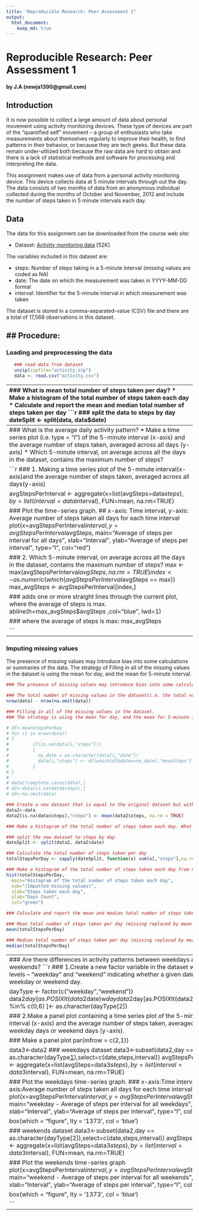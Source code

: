 ```yaml
---
title: "Reproducible Research: Peer Assessment 1"
output: 
  html_document:
    keep_md: true
---
```


# Reproducible Research: Peer Assessment 1 
#### by J.A (newja1390@gmail.com)
## Introduction
It is now possible to collect a large amount of data about personal movement
using activity monitoring devices. These type of devices are part of the 
“quantified self” movement – a group of enthusiasts who take measurements about
themselves regularly to improve their health, to find patterns in their behavior,
or because they are tech geeks. But these data remain under-utilized both
because the raw data are hard to obtain and there is a lack of statistical 
methods and software for processing and interpreting the data.

This assignment makes use of data from a personal activity monitoring device.
This device collects data at 5 minute intervals through out the day. The data
consists of two months of data from an anonymous individual collected during
the months of October and November, 2012 and include the number of steps taken
in 5 minute intervals each day.

## Data

The data for this assignment can be downloaded from the course web site:

* Dataset: [Activity monitoring data][1] [52K]

The variables included in this dataset are:

* steps: Number of steps taking in a 5-minute interval (missing values are coded as NA)
* date: The date on which the measurement was taken in YYYY-MM-DD format
* interval: Identifier for the 5-minute interval in which measurement was taken

The dataset is stored in a comma-separated-value (CSV) file and there are a total
of 17,568 observations in this dataset.

## Procedure:
--------------------------------------------------------------------------------
### Loading and preprocessing the data
```r

   ### read data from dataset
   unzip(zipfile="activity.zip")
   data <- read.csv("activity.csv")

```
--------------------------------------------------------------------------------
### What is mean total number of steps taken per day?
* Make a histogram of the total number of steps taken each day
* Calculate and report the mean and median total number of steps taken per day
```r

### split the data to steps by day
dateSplit <- split(data, data$date)

### Calculate the total number of steps taken per day
totalStepsPerDay <- sapply(dateSplit, function(x) sum(x[,"steps"],na.rm = TRUE))


### Make a histogram of the total number of steps taken each day
hist(totalStepsPerDay, 
     main="Histogram of the total number of steps taken each day",  
     xlab="Steps taken each day",
     ylab="Days Count",
     col="red")

### Calculate and report the mean and median of the total number of steps taken per day
mean(totalStepsPerDay)
median(totalStepsPerDay)

```
--------------------------------------------------------------------------------
### What is the average daily activity pattern?
* Make a time series plot (i.e. type = “l”) of the 5-minute interval (x-axis) and the average number of steps taken, averaged across all days (y-axis)
* Which 5-minute interval, on average across all the days in the dataset, contains the maximum number of steps?

```r
### 1. Making a time series plot of the 5-minute interval(x-axis)and the average number of steps taken, averaged across all days(y-axis)

avgStepsPerInterval <- aggregate(x=list(avgSteps=data$steps),
                                 by=list(interval=data$interval),
                                 FUN=mean, na.rm=TRUE)

### Plot the time-series graph.
## x-axis: Time interval, y-axis: Average number of steps taken all days for each time interval
plot(x=avgStepsPerInterval$interval,y=avgStepsPerInterval$avgSteps,
     main="Average of steps per interval for all days", 
     xlab="Interval",
     ylab="Average of steps per interval", 
     type="l",   
     col="red")


### 2. Which 5-minute interval, on average across all the days in the dataset, contains the maximum number of steps?
max <- max(avgStepsPerInterval$avgSteps, na.rm=TRUE)
index <- as.numeric(which(avgStepsPerInterval$avgSteps == max))
max_avgSteps <- avgStepsPerInterval[index,]

### adds one or more straight lines through the current plot, where the average of steps is max.
abline(h=max_avgSteps$avgSteps ,col="blue", lwd=1)

### where the average of steps is max:
max_avgSteps

```
--------------------------------------------------------------------------------
### Imputing missing values

The presence of missing values may introduce bias into some calculations or summaries of the data.
The strategy of Filling in all of the missing values in the dataset is using the mean for day, and the mean for 5-minute interval.

```r
### The presence of missing values may introduce bias into some calculations or summaries of the data.

### The total number of missing values in the dataset(i.e. the total number of rows with NAs)is:
nrow(data) - nrow(na.omit(data))

### Filling in all of the missing values in the dataset.
### The strategy is using the mean for day, and the mean for 5-minute interval.

# df<-meanStepsPerDay
# for (i in nrow(data))
# {
#         if(is.na(data[i,"steps"]))
#         {
#           na_date = as.character(data[i,"date"])
#           data[i,"steps"] <- df[which(df$date==na_date),"meanSteps"]                
#         }
# }
# 
# data[!complete.cases(data),]
# d2<-data[is.na(data$steps),]
# d3<-na.omit(data)

### Create a new dataset that is equal to the original dataset but with the missing data filled in
data2<-data
data2[is.na(data$steps),"steps"] <- mean(data2$steps, na.rm = TRUE)

### Make a histogram of the total number of steps taken each day. What is the impact of imputing missing data on the estimates of the total daily number of steps?

### split the new dataset to steps by day
dateSplit <- split(data2, data2$date)

### Calculate the total number of steps taken per day
totalStepsPerDay <- sapply(dateSplit, function(x) sum(x[,"steps"],na.rm = TRUE))

### Make a histogram of the total number of steps taken each day from new dataset
hist(totalStepsPerDay, 
  main="Histogram of the total number of steps taken each day",  
  sub="(Imputted missing values)",
  xlab="Steps taken each day",
  ylab="Days Count",
  col="green")

### Calculate and report the mean and median total number of steps taken per day. Do these values differ from the estimates from the first part of the assignment? 

### Mean total number of steps taken per day (missing replaced by mean for that interval):
mean(totalStepsPerDay)

### Median total number of steps taken per day (missing replaced by mean for that interval):
median(totalStepsPerDay)
```
--------------------------------------------------------------------------------
### Are there differences in activity patterns between weekdays and weekends?
```r

### 1.Create a new factor variable in the dataset with two levels -- "weekday" and "weekend" indicating whether a given date is a weekday or weekend day.
 
dayType <- factor(c("weekday","weekend"))
data2$day[as.POSIXlt(data2$date)$wday %in% c(1:5) ]<- as.character(dayType[1])
data2$day[as.POSIXlt(data2$date)$wday %in% c(0,6) ]<- as.character(dayType[2])

### 2.Make a panel plot containing a time series plot of the 5-minute interval (x-axis) and the average number of steps taken, averaged across all weekday days or weekend days (y-axis).

### Make a panel plot
par(mfrow = c(2,1))


data3<-data2
### weekdays dataset
data3<-subset(data2,day == as.character(dayType[1]),select=c(date,steps,interval))
avgStepsPerInterval <- aggregate(x=list(avgSteps=data3$steps),
                                 by=list(interval=data3$interval),
                                 FUN=mean, na.rm=TRUE)

### Plot the weekdays time-series graph.
### x-axis:Time interval, y-axis:Average number of steps taken all days for each time interval
plot(x=avgStepsPerInterval$interval,y=avgStepsPerInterval$avgSteps,
     main="weekday - Average of steps per interval for all weekdays", 
     xlab="Interval",
     ylab="Average of steps per interval", 
     type="l",   
     col="blue")

box(which = "figure", lty = '1373', col = 'blue')

### weekends dataset
data3<-subset(data2,day == as.character(dayType[2]),select=c(date,steps,interval))
avgStepsPerInterval <- aggregate(x=list(avgSteps=data3$steps),
                                 by=list(interval=data3$interval),
                                 FUN=mean, na.rm=TRUE)

### Plot the weekends time-series graph
plot(x=avgStepsPerInterval$interval,y=avgStepsPerInterval$avgSteps,
     main="weekend - Average of steps per interval for all weekends", 
     xlab="Interval",
     ylab="Average of steps per interval", 
     type="l",   
     col="yellow")

box(which = "figure", lty = '1373', col = 'blue')

```
--------------------------------------------------------------------------------
[1]: https://d396qusza40orc.cloudfront.net/repdata%2Fdata%2Factivity.zip

